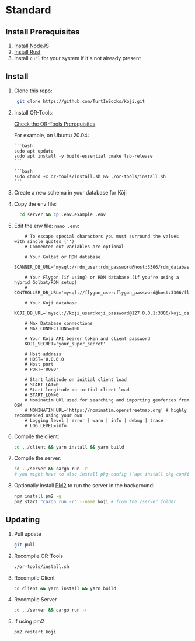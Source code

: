 
# Standard

## Install Prerequisites

1. [Install NodeJS](https://nodejs.dev/en/learn/how-to-install-nodejs/)
1. [Install Rust](https://www.rust-lang.org/tools/install)
1. Install `curl` for your system if it's not already present

## Install

1.  Clone this repo:

    ```bash
     git clone https://github.com/TurtIeSocks/Koji.git
    ```

1.  Install OR-Tools:

    <Callout type="warning" emoji="⚠️">

    [Check the OR-Tools Prerequisites](https://developers.google.com/optimization/install/cpp/binary_linux#prerequisites)

    For example, on Ubuntu 20.04:

        ```bash
        sudo apt update
        sudo apt install -y build-essential cmake lsb-release
        ```

    </Callout>

        ```bash
        sudo chmod +x or-tools/install.sh && ./or-tools/install.sh
        ```

1.  Create a new schema in your database for Kōji

1.  Copy the env file:

    ```bash
      cd server && cp .env.example .env
    ```

1.  Edit the env file: `nano .env`:

    ```
        # To escape special characters you must surround the values with single quotes ('')
        # Commented out variables are optional

        # Your Golbat or RDM database
        SCANNER_DB_URL='mysql://rdm_user:rdm_password@host:3306/rdm_database'

        # Your Flygon (if using) or RDM database (if you're using a hybrid Golbat/RDM setup)
        # CONTROLLER_DB_URL='mysql://flygon_user:flygon_password@host:3306/flygon_database'

        # Your Koji database
        KOJI_DB_URL='mysql://koji_user:koji_password@127.0.0.1:3306/koji_database'

        # Max Database connections
        # MAX_CONNECTIONS=100

        # Your Koji API bearer token and client password
        KOJI_SECRET='your_super_secret'

        # Host address
        # HOST='0.0.0.0'
        # Host port
        # PORT='8080'

        # Start latitude on initial client load
        # START_LAT=0
        # Start longitude on initial client load
        # START_LON=0
        # Nominatim URl used for searching and importing geofences from OSM
        # NOMINATIM_URL='https://nominatim.openstreetmap.org' # highly recommended using your own
        # Logging level | error | warn | info | debug | trace
        # LOG_LEVEL=info
    ```

1.  Compile the client:

    ```bash
    cd ../client && yarn install && yarn build
    ```

1.  Compile the server:

    ```bash
    cd ../server && cargo run -r
    # you might have to also install pkg-config (`apt install pkg-config`)
    ```

1.  Optionally install [PM2](https://pm2.keymetrics.io/) to run the server in the background:

    ```bash
    npm install pm2 -g
    pm2 start "cargo run -r" --name koji # from the /server folder
    ```

## Updating

1. Pull update

   ```bash
   git pull
   ```

1. Recompile OR-Tools

   ```bash
   ./or-tools/install.sh
   ```

1. Recompile Client

   ```bash
   cd client && yarn install && yarn build
   ```

1. Recompile Server

   ```bash
   cd ../server && cargo run -r
   ```

1. If using pm2

   ```bash
   pm2 restart koji
   ```
